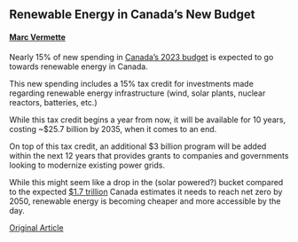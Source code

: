 ## Renewable Energy in Canada’s New Budget

#### [Marc Vermette](https://www.linkedin.com/in/marc-vermette/)

Nearly 15% of new spending in [Canada’s 2023 budget](https://www.budget.canada.ca/2023/home-accueil-en.html) is expected to go towards renewable energy in Canada.

This new spending includes a 15% tax credit for investments made regarding renewable energy infrastructure (wind, solar plants, nuclear reactors, batteries, etc.)

While this tax credit begins a year from now, it will be available for 10 years, costing ~$25.7 billion by 2035, when it comes to an end.

On top of this tax credit, an additional $3 billion program will be added within the next 12 years that provides grants to companies and governments looking to modernize existing power grids.

While this might seem like a drop in the (solar powered?) bucket compared to the expected [$1.7 trillion](https://renewablesassociation.ca/wp-content/uploads/2021/11/CanREAs2050Vision_Nov2021_web.pdf) Canada estimates it needs to reach net zero by 2050, renewable energy is becoming cheaper and more accessible by the day. 

[Original Article](https://www.nationalobserver.com/2023/03/30/news/five-takeaways-canadas-electricity-overhaul)
